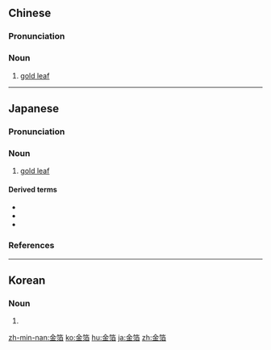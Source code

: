 ==Chinese==
{{zh-forms}}
{{wikipedia|lang=zh}}

===Pronunciation===
{{zh-pron
|m=jīnbó
|cat=n
}}

===Noun===
{{zh-noun}}

# [[gold leaf]]

----

==Japanese==
{{wikipedia|lang=ja}}
{{ja-kanjitab|きん|はく|k2=ぱく|yomi=o}}

===Pronunciation===
{{ja-pron|yomi=kanon|きんぱく|acc=0|acc_ref=DJR,NHK}}

===Noun===
{{ja-noun|きんぱく}}

# [[gold leaf]]

====Derived terms====
* {{ja-r|金箔が付く|きんぱく が つく}}
* {{ja-r|金箔が剥げる|きんぱく が はげる}}
* {{ja-r|金箔付き|きんぱくつき}}

===References===
<references/>

----

==Korean==
{{ko-hanjatab}}

===Noun===
{{ko-noun|hangeul=금박}}

# {{hanja form of|금박|[[gold leaf]]}}

[[zh-min-nan:金箔]]
[[ko:金箔]]
[[hu:金箔]]
[[ja:金箔]]
[[zh:金箔]]